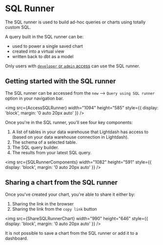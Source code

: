 
# SQL Runner

The SQL runner is used to build ad-hoc queries or charts using totally custom SQL. 

A query built in the SQL runner can be:

- used to power a single saved chart
- created into a virtual view 
- written back to dbt as a model

Only users with [`developer` or `admin` access](/references/roles) can use the SQL runner.

## Getting started with the SQL runner

The SQL runner can be accessed from the `new` --> `Query using SQL runner` option in your navigation bar.

<img
  src={AccessSQLRunner}
  width="1094"
  height="585"
  style={{ display: 'block', margin: '0 auto 20px auto' }}
/>

Once you're in the SQL runner, you'll see four key components:

1. A list of tables in your data warehouse that Lightdash has access to (based on your data warehouse connection in Lightdash).
2. The schema of a selected table.
3. The SQL query builder. 
4. The results from your latest SQL query.

<img
  src={SQLRunnerComponents}
  width="1082"
  height="591"
  style={{ display: 'block', margin: '0 auto 20px auto' }}
/>


## Sharing a chart from the SQL runner

Once you've created your chart, you're able to share it either by:

1. Sharing the link in the browser
2. Sharing the link from the `copy link` button

<img
  src={ShareSQLRunnerChart}
  width="990"
  height="646"
  style={{ display: 'block', margin: '0 auto 20px auto' }}
/>

It is not possible to save a chart from the SQL runner or add it to a dashboard.
